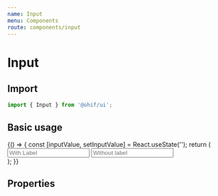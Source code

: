```yaml
---
name: Input
menu: Components
route: components/input
---
```



# Input

## Import

```javascript
import { Input } from '@ohif/ui';
```

## Basic usage

<Playground>
  {() => {
    const [inputValue, setInputValue] = React.useState('');
    return (
      <div className="p-4">
        <Input
          transparent
          containerClassName="mb-3"
          label="Label"
          placeholder="With Label"
        />
        <Input placeholder="Without label" />
      </div>
    );
  }}
</Playground>

## Properties

<Props of={Input} />

